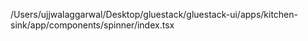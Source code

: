 /Users/ujjwalaggarwal/Desktop/gluestack/gluestack-ui/apps/kitchen-sink/app/components/spinner/index.tsx